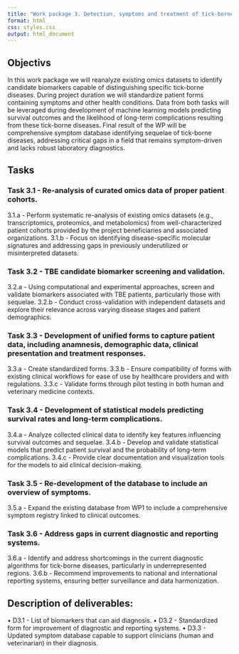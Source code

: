 ```yaml
---
title: "Work package 3. Detection, symptoms and treatment of tick-borne diseases"
format: html
css: styles.css
output: html_document
---
```


## Objectivs

In this work package we will reanalyze existing omics datasets to identify candidate biomarkers capable of distinguishing specific tick-borne diseases. During project duration we will standardize patient forms containing symptoms and other health conditions. Data from both tasks will be leveraged during development of machine learning models predicting survival outcomes and the likelihood of long-term complications resulting from these tick-borne diseases. Final result of the WP will be comprehensive symptom database identifying sequelae of tick-borne diseases, addressing critical gaps in a field that remains symptom-driven and lacks robust laboratory diagnostics.

## Tasks

### Task 3.1 - Re-analysis of curated omics data of proper patient cohorts.

 3.1.a - Perform systematic re-analysis of existing omics datasets (e.g., transcriptomics, proteomics, and metabolomics) from well-characterized patient cohorts provided by the project beneficiaries and associated organizations.
 3.1.b - Focus on identifying disease-specific molecular signatures and addressing gaps in previously underutilized or misinterpreted datasets.

### Task 3.2 - TBE candidate biomarker screening and validation.

 3.2.a - Using computational and experimental approaches, screen and validate biomarkers associated with TBE patients, particularly those with sequelae.
 3.2.b - Conduct cross-validation with independent datasets and explore their relevance across varying disease stages and patient demographics.

### Task 3.3 - Development of unified forms to capture patient data, including anamnesis, demographic data, clinical presentation and treatment responses.

 3.3.a - Create standardized forms.
 3.3.b - Ensure compatibility of forms with existing clinical workflows for ease of use by healthcare providers and with regulations.
 3.3.c - Validate forms through pilot testing in both human and veterinary medicine contexts.

### Task 3.4 - Development of statistical models predicting survival rates and long-term complications.

 3.4.a - Analyze collected clinical data to identify key features influencing survival outcomes and sequelae.
 3.4.b - Develop and validate statistical models that predict patient survival and the probability of long-term complications.
 3.4.c - Provide clear documentation and visualization tools for the models to aid clinical decision-making.

### Task 3.5 - Re-development of the database to include an overview of symptoms.

 3.5.a - Expand the existing database from WP1 to include a comprehensive symptom registry linked to clinical outcomes. 

### Task 3.6 - Address gaps in current diagnostic and reporting systems.

 3.6.a - Identify and address shortcomings in the current diagnostic algorithms for tick-borne diseases, particularly in underrepresented regions.
 3.6.b - Recommend improvements to national and international reporting systems, ensuring better surveillance and data harmonization.

## Description of deliverables:

•	D3.1 - List of biomarkers that can aid diagnosis. 
•	D3.2 - Standardized form for improvement of diagnostic and reporting systems.
•	D3.3 - Updated symptom database capable to support clinicians (human and veterinarian) in their diagnosis.
